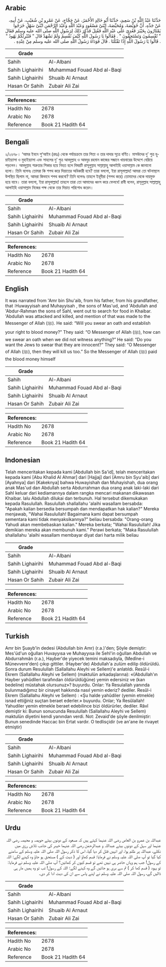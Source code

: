 ## Arabic

<div
  dir="rtl"
  lang="ar"
  style={{ fontSize: "larger", backgroundColor: "#f8f9fa", padding: 20 }}
>
  حَدَّثَنَا عَبْدُ اللَّهِ بْنُ سَعِيدٍ، حَدَّثَنَا أَبُو خَالِدٍ الأَحْمَرُ،
  عَنْ حَجَّاجٍ، عَنْ عَمْرِو بْنِ شُعَيْبٍ، عَنْ أَبِيهِ، عَنْ جَدِّهِ، أَنَّ
  حُوَيِّصَةَ، وَمُحَيِّصَةَ، ابْنَىْ مَسْعُودٍ وَعَبْدَ اللَّهِ وَعَبْدَ
  الرَّحْمَنِ ابْنَىْ سَهْلٍ خَرَجُوا يَمْتَارُونَ بِخَيْبَرَ فَعُدِيَ عَلَى
  عَبْدِ اللَّهِ فَقُتِلَ فَذُكِرَ ذَلِكَ لِرَسُولِ اللَّهِ صلى الله عليه وسلم
  فَقَالَ ‏"‏ تُقْسِمُونَ وَتَسْتَحِقُّونَ ‏"‏ ‏.‏ فَقَالُوا يَا رَسُولَ اللَّهِ
  كَيْفَ نُقْسِمُ وَلَمْ نَشْهَدْ قَالَ ‏"‏ فَتُبْرِئُكُمْ يَهُودُ ‏"‏ ‏.‏
  قَالُوا يَا رَسُولَ اللَّهِ إِذًا تَقْتُلُنَا ‏.‏ قَالَ فَوَدَاهُ رَسُولُ
  اللَّهِ صلى الله عليه وسلم مِنْ عِنْدِهِ ‏.‏
</div>
<div style={{ backgroundColor: "#f8f9fa", padding: 20, marginBottom: 10 }}>
  <table>
    <thead>
      <tr>
        <th>Grade</th>
        <th></th>
      </tr>
    </thead>
    <tbody>
      <tr>
        <td>Sahih</td>
        <td>Al-Albani</td>
      </tr>
      <tr>
        <td>Sahih Lighairihi</td>
        <td>Muhammad Fouad Abd al-Baqi</td>
      </tr>
      <tr>
        <td>Sahih Lighairihi</td>
        <td>Shuaib Al Arnaut</td>
      </tr>
      <tr>
        <td>Hasan Or Sahih</td>
        <td>Zubair Ali Zai</td>
      </tr>
    </tbody>
  </table>
  <table>
    <thead>
      <tr>
        <th>References:</th>
        <th></th>
      </tr>
    </thead>
    <tbody>
      <tr>
        <td>Hadith No</td>
        <td>2678</td>
      </tr>
      <tr>
        <td>Arabic No</td>
        <td>2678</td>
      </tr>
      <tr>
        <td>Reference</td>
        <td>Book 21 Hadith 64</td>
      </tr>
    </tbody>
  </table>
</div>

## Bengali

<div
  dir="ltr"
  lang="bn"
  style={{ fontSize: "larger", backgroundColor: "#f8f9fa", padding: 20 }}
>
  ২/২৬৭৮। ‘আমর ইবনে শু‘আইব (রহঃ) থেকে পর্যায়ক্রমে তার পিতা ও তার দাদার সূত্রে
  বর্ণিত। মাসউদের দু’ পুত্র হুয়াইয়্যাসা ও মুহাইয়্যাসা এবং সাহলের দু’ পুত্র
  আবদুল্লাহ ও আবদুর রহমান কাজের সন্ধানে খায়বারের উদ্দেশে বেরিয়ে পড়লেন। আবদুল্লাহ
  শত্রুতার শিকার হয়ে নিহত হলে বিষয়টি রাসূলুল্লাহ সাল্লাল্লাহু আলাইহি ওয়াসাল্লাম
  কে জানানো হলো। তিনি বলেনঃ তোমরা কি শপথ করে দিয়াতের অধিকারী হবে? তারা বললো, ইয়া
  রাসূলাল্লাহ! আমরা তো ঘটনাস্থলে উপস্থিত ছিলাম না, আমরা কিভাবে শপথ করবো? তিনি
  বলেনঃ তাহলে ইহূদীরা (শপথ করে) তোমাদের থেকে দায়মুক্ত হয়ে যাবে। তারা বললো, ইয়া
  রাসূলাল্লাহ! তাহলে তারা তো আমাদের ধ্বংস করে ফেলবে! রাবী বলেন, রাসূলুল্লাহ
  সাল্লাল্লাহু আলাইহি ওয়াসাল্লাম নিজের পক্ষ থেকে তার দিয়াত পরিশোধ করেন।
</div>
<div style={{ backgroundColor: "#f8f9fa", padding: 20, marginBottom: 10 }}>
  <table>
    <thead>
      <tr>
        <th>Grade</th>
        <th></th>
      </tr>
    </thead>
    <tbody>
      <tr>
        <td>Sahih</td>
        <td>Al-Albani</td>
      </tr>
      <tr>
        <td>Sahih Lighairihi</td>
        <td>Muhammad Fouad Abd al-Baqi</td>
      </tr>
      <tr>
        <td>Sahih Lighairihi</td>
        <td>Shuaib Al Arnaut</td>
      </tr>
      <tr>
        <td>Hasan Or Sahih</td>
        <td>Zubair Ali Zai</td>
      </tr>
    </tbody>
  </table>
  <table>
    <thead>
      <tr>
        <th>References:</th>
        <th></th>
      </tr>
    </thead>
    <tbody>
      <tr>
        <td>Hadith No</td>
        <td>2678</td>
      </tr>
      <tr>
        <td>Arabic No</td>
        <td>2678</td>
      </tr>
      <tr>
        <td>Reference</td>
        <td>Book 21 Hadith 64</td>
      </tr>
    </tbody>
  </table>
</div>

## English

<div
  dir="ltr"
  lang="en"
  style={{ fontSize: "larger", backgroundColor: "#f8f9fa", padding: 20 }}
>
  It was narrated from 'Amr bin Shu'aib, from his father, from his grandfather,
  that :Huwayyisah and Muhayyisah , the sons of Mas'ud, and 'Abdullah and
  'Abdur-Rahman the sons of Sahl, went out to search for food in Khaibar.
  'Abdullah was attacked and killed, and mention of that was made to the
  Messenger of Allah (ﷺ). He said: “Will you swear an oath and establish your
  right to blood money?” They said: “O Messenger of Allah (ﷺ), how can we swear
  an oath when we did not witness anything?” He said: “Do you want the Jews to
  swear that they are innocent?” They said: “O Messenger of Allah (ﷺ), then they
  will kill us too.” So the Messenger of Allah (ﷺ) paid the blood money himself
</div>
<div style={{ backgroundColor: "#f8f9fa", padding: 20, marginBottom: 10 }}>
  <table>
    <thead>
      <tr>
        <th>Grade</th>
        <th></th>
      </tr>
    </thead>
    <tbody>
      <tr>
        <td>Sahih</td>
        <td>Al-Albani</td>
      </tr>
      <tr>
        <td>Sahih Lighairihi</td>
        <td>Muhammad Fouad Abd al-Baqi</td>
      </tr>
      <tr>
        <td>Sahih Lighairihi</td>
        <td>Shuaib Al Arnaut</td>
      </tr>
      <tr>
        <td>Hasan Or Sahih</td>
        <td>Zubair Ali Zai</td>
      </tr>
    </tbody>
  </table>
  <table>
    <thead>
      <tr>
        <th>References:</th>
        <th></th>
      </tr>
    </thead>
    <tbody>
      <tr>
        <td>Hadith No</td>
        <td>2678</td>
      </tr>
      <tr>
        <td>Arabic No</td>
        <td>2678</td>
      </tr>
      <tr>
        <td>Reference</td>
        <td>Book 21 Hadith 64</td>
      </tr>
    </tbody>
  </table>
</div>

## Indonesian

<div
  dir="ltr"
  lang="id"
  style={{ fontSize: "larger", backgroundColor: "#f8f9fa", padding: 20 }}
>
  Telah menceritakan kepada kami [Abdullah bin Sa'id], telah menceritakan kepada
  kami [Abu Khalid Al Ahmar] dari [Hajjaj] dari [Amru bin Syu'aib] dari
  [Ayahnya] dari [Kakeknya] bahwa Huwayishah dan Muhayishah, dua orang anak
  Mas'ud dan Abdullah serta Abdurrahman dua orang anak laki-laki dari Sahl
  keluar dari kediamannya dalam rangka mencari makanan dikawasan Khaibar. lalu
  Abdullah dilukai dan terbunuh. Hal tersebut dikemukakan kepada Rasulullah.
  Rasulullah shallallahu 'alaihi wasallam bersabda: "Apakah kalian bersedia
  bersumpah dan mendapatkan hak kalian?" Mereka menjawab, "Wahai Rasulullah!
  Bagaimana kami dapat bersumpah sementara kami tidak menyaksikannya?" beliau
  bersabda: "Orang-orang Yahudi akan membebaskan kalian." Mereka berkata; "Wahai
  Rasulullah! Jika demikian mereka akan membunuh kami." Perawi berkata; "Maka
  Rasulullah shallallahu 'alaihi wasallam membayar diyat dari harta milik beliau
</div>
<div style={{ backgroundColor: "#f8f9fa", padding: 20, marginBottom: 10 }}>
  <table>
    <thead>
      <tr>
        <th>Grade</th>
        <th></th>
      </tr>
    </thead>
    <tbody>
      <tr>
        <td>Sahih</td>
        <td>Al-Albani</td>
      </tr>
      <tr>
        <td>Sahih Lighairihi</td>
        <td>Muhammad Fouad Abd al-Baqi</td>
      </tr>
      <tr>
        <td>Sahih Lighairihi</td>
        <td>Shuaib Al Arnaut</td>
      </tr>
      <tr>
        <td>Hasan Or Sahih</td>
        <td>Zubair Ali Zai</td>
      </tr>
    </tbody>
  </table>
  <table>
    <thead>
      <tr>
        <th>References:</th>
        <th></th>
      </tr>
    </thead>
    <tbody>
      <tr>
        <td>Hadith No</td>
        <td>2678</td>
      </tr>
      <tr>
        <td>Arabic No</td>
        <td>2678</td>
      </tr>
      <tr>
        <td>Reference</td>
        <td>Book 21 Hadith 64</td>
      </tr>
    </tbody>
  </table>
</div>

## Turkish

<div
  dir="ltr"
  lang="tr"
  style={{ fontSize: "larger", backgroundColor: "#f8f9fa", padding: 20 }}
>
  Amr bin Şuayb'in dedesi (Abdullah bin Amr) (r.a.)'den; Şöyle demiştir:
  Mes'üd'un oğullan Huvayyısa ve Muhayyısa ile Sehl'in oğullan Abdullah ve
  Abdurrahmân (r.a.), Hayber'de yiyecek temini maksadıyla, (Medîne-i
  Münevvere'den) çıkıp gittiler. (Hayber'de) Abdullah'a zulüm edilip öldürüldü.
  Sonra durum Resulullah (Sallallahu Aleyhi ve Sellem)'e anlatıldı. Resûl-i
  Ekrem (Sallallahu Aleyhi ve Sellem) (maktulün arkadaşlarına): «(Abdullah'ın
  Hayber yahûdîleri tarafından öldürüldüğüne) yemin edersiniz ve (kan bedeline)
  müstahak olursunuz»? buyurdu. Onlar: Ya Resulallah yanında bulunmadığımız bir
  cinayet hakkında nasıl yemin ederiz? dediler. Resûl-i Ekrem (Sallallahu Aleyhi
  ve Sellem) : «Şu halde yahûdiler (yemin etmekle) isnad ettiğiniz suçtan beraet
  ederler.» buyurdu. Onlar; Ya Resûlallah! Yahudiler yemin etmekle beraet
  edebilince bizi öldürürler, dediler. Râvî demiştir ki: Bunun sonucunda
  Resulullah (Sallallahu Aleyhi ve Sellem) maktulün diyetini kendi yanından
  verdi. Not: Zevaid'de şöyle denilmiştir: Bunun senedinde Haccac bin Ertat
  vardır. O tedlisçidir (ve an'ane ile rivayet etmiştir)
</div>
<div style={{ backgroundColor: "#f8f9fa", padding: 20, marginBottom: 10 }}>
  <table>
    <thead>
      <tr>
        <th>Grade</th>
        <th></th>
      </tr>
    </thead>
    <tbody>
      <tr>
        <td>Sahih</td>
        <td>Al-Albani</td>
      </tr>
      <tr>
        <td>Sahih Lighairihi</td>
        <td>Muhammad Fouad Abd al-Baqi</td>
      </tr>
      <tr>
        <td>Sahih Lighairihi</td>
        <td>Shuaib Al Arnaut</td>
      </tr>
      <tr>
        <td>Hasan Or Sahih</td>
        <td>Zubair Ali Zai</td>
      </tr>
    </tbody>
  </table>
  <table>
    <thead>
      <tr>
        <th>References:</th>
        <th></th>
      </tr>
    </thead>
    <tbody>
      <tr>
        <td>Hadith No</td>
        <td>2678</td>
      </tr>
      <tr>
        <td>Arabic No</td>
        <td>2678</td>
      </tr>
      <tr>
        <td>Reference</td>
        <td>Book 21 Hadith 64</td>
      </tr>
    </tbody>
  </table>
</div>

## Urdu

<div
  dir="rtl"
  lang="ur"
  style={{ fontSize: "larger", backgroundColor: "#f8f9fa", padding: 20 }}
>
  عبداللہ بن عمرو بن العاص رضی اللہ عنہما کہتے ہیں کہ مسعود کے دونوں بیٹے حویصہ
  و محیصہ رضی اللہ عنہما اور سہل کے دونوں بیٹے عبداللہ و عبدالرحمٰن رضی اللہ
  عنہما خیبر کی جانب تلاش رزق میں نکلے، عبداللہ پر ظلم ہوا، اور انہیں قتل کر دیا
  گیا، اس کا ذکر رسول اللہ صلی اللہ علیہ وسلم کے سامنے کیا گیا تو آپ صلی اللہ
  علیہ وسلم نے فرمایا: قسم کھاؤ اور ( دیت کے ) مستحق ہو جاؤ وہ کہنے لگے: اللہ کے
  رسول! جب ہم وہاں حاضر ہی نہیں تھے تو قسم کیوں کر کھائیں؟ آپ صلی اللہ علیہ وسلم
  نے فرمایا: تو یہود ( قسم کھا کر ) تم سے بری ہو جائیں گے وہ کہنے لگے: اللہ کے
  رسول! تب تو وہ ہمیں مار ہی ڈالیں گے، رسول اللہ صلی اللہ علیہ وسلم نے اپنے پاس
  سے ان کی دیت ادا کر دی۔
</div>
<div style={{ backgroundColor: "#f8f9fa", padding: 20, marginBottom: 10 }}>
  <table>
    <thead>
      <tr>
        <th>Grade</th>
        <th></th>
      </tr>
    </thead>
    <tbody>
      <tr>
        <td>Sahih</td>
        <td>Al-Albani</td>
      </tr>
      <tr>
        <td>Sahih Lighairihi</td>
        <td>Muhammad Fouad Abd al-Baqi</td>
      </tr>
      <tr>
        <td>Sahih Lighairihi</td>
        <td>Shuaib Al Arnaut</td>
      </tr>
      <tr>
        <td>Hasan Or Sahih</td>
        <td>Zubair Ali Zai</td>
      </tr>
    </tbody>
  </table>
  <table>
    <thead>
      <tr>
        <th>References:</th>
        <th></th>
      </tr>
    </thead>
    <tbody>
      <tr>
        <td>Hadith No</td>
        <td>2678</td>
      </tr>
      <tr>
        <td>Arabic No</td>
        <td>2678</td>
      </tr>
      <tr>
        <td>Reference</td>
        <td>Book 21 Hadith 64</td>
      </tr>
    </tbody>
  </table>
</div>
